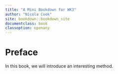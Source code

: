 ```yaml
---
title: "A Mini Bookdown for WK3"
author: "Nicola Cook"
site: bookdown::bookdown_site
documentclass: book
classoption: openany
---
```


# Preface

In this book, we will introduce an interesting method.
